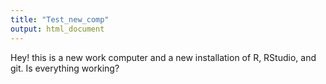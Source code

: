 ```yaml
---
title: "Test_new_comp"
output: html_document
---
```


Hey! this is a new work computer and a new installation of R, RStudio, and git.  Is everything working?